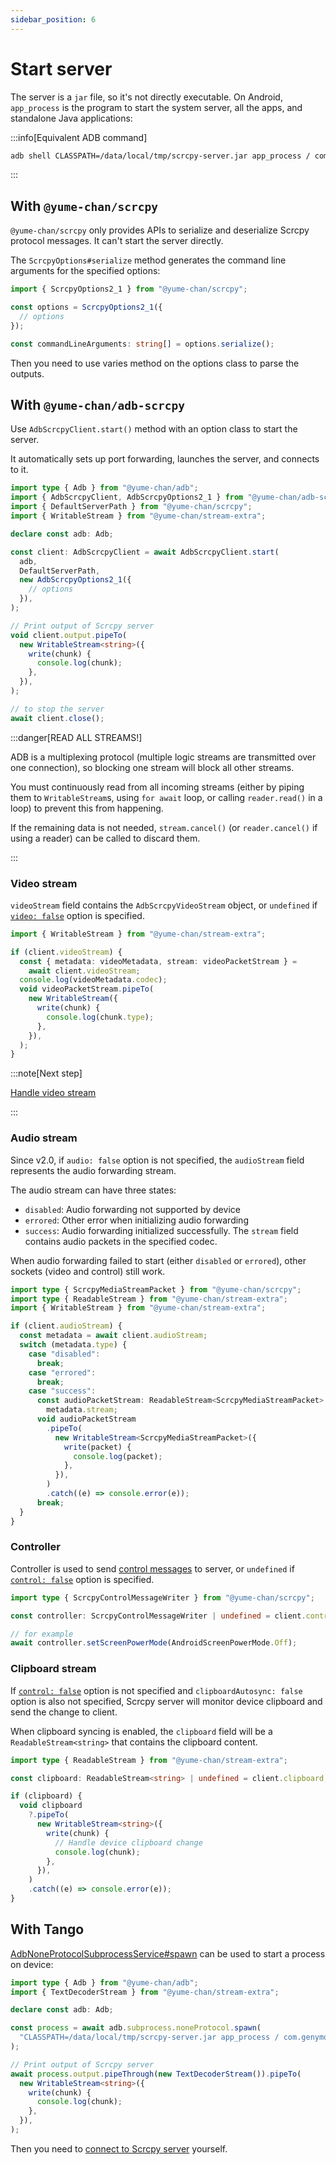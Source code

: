```yaml
---
sidebar_position: 6
---
```


# Start server


The server is a `jar` file, so it's not directly executable. On Android, `app_process` is the program to start the system server, all the apps, and standalone Java applications:

:::info[Equivalent ADB command]

```bash
adb shell CLASSPATH=/data/local/tmp/scrcpy-server.jar app_process / com.genymobile.scrcpy.Server 2.1
```

:::

## With `@yume-chan/scrcpy`

`@yume-chan/scrcpy` only provides APIs to serialize and deserialize Scrcpy protocol messages. It can't start the server directly.

The `ScrcpyOptions#serialize` method generates the command line arguments for the specified options:

```ts transpile
import { ScrcpyOptions2_1 } from "@yume-chan/scrcpy";

const options = ScrcpyOptions2_1({
  // options
});

const commandLineArguments: string[] = options.serialize();
```

Then you need to use varies method on the options class to parse the outputs.

## With `@yume-chan/adb-scrcpy`

Use `AdbScrcpyClient.start()` method with an option class to start the server.

It automatically sets up port forwarding, launches the server, and connects to it.

```ts transpile
import type { Adb } from "@yume-chan/adb";
import { AdbScrcpyClient, AdbScrcpyOptions2_1 } from "@yume-chan/adb-scrcpy";
import { DefaultServerPath } from "@yume-chan/scrcpy";
import { WritableStream } from "@yume-chan/stream-extra";

declare const adb: Adb;

const client: AdbScrcpyClient = await AdbScrcpyClient.start(
  adb,
  DefaultServerPath,
  new AdbScrcpyOptions2_1({
    // options
  }),
);

// Print output of Scrcpy server
void client.output.pipeTo(
  new WritableStream<string>({
    write(chunk) {
      console.log(chunk);
    },
  }),
);

// to stop the server
await client.close();
```

:::danger[READ ALL STREAMS!]

ADB is a multiplexing protocol (multiple logic streams are transmitted over one connection), so blocking one stream will block all other streams.

You must continuously read from all incoming streams (either by piping them to `WritableStream`s, using `for await` loop, or calling `reader.read()` in a loop) to prevent this from happening.

If the remaining data is not needed, `stream.cancel()` (or `reader.cancel()` if using a reader) can be called to discard them.

:::

### Video stream

`videoStream` field contains the `AdbScrcpyVideoStream` object<Version since="v2.1">, or `undefined` if [`video: false`](./options/video.mdx) option is specified.</Version>

```ts transpile
import { WritableStream } from "@yume-chan/stream-extra";

if (client.videoStream) {
  const { metadata: videoMetadata, stream: videoPacketStream } =
    await client.videoStream;
  console.log(videoMetadata.codec);
  void videoPacketStream.pipeTo(
    new WritableStream({
      write(chunk) {
        console.log(chunk.type);
      },
    }),
  );
}
```

:::note[Next step]

[Handle video stream](./video/index.mdx)

:::

### Audio stream

Since v2.0, if `audio: false` option is not specified, the `audioStream` field represents the audio forwarding stream.

The audio stream can have three states:

- `disabled`: Audio forwarding not supported by device
- `errored`: Other error when initializing audio forwarding
- `success`: Audio forwarding initialized successfully. The `stream` field contains audio packets in the specified codec.

When audio forwarding failed to start (either `disabled` or `errored`), other sockets (video and control) still work.

```ts transpile
import type { ScrcpyMediaStreamPacket } from "@yume-chan/scrcpy";
import type { ReadableStream } from "@yume-chan/stream-extra";
import { WritableStream } from "@yume-chan/stream-extra";

if (client.audioStream) {
  const metadata = await client.audioStream;
  switch (metadata.type) {
    case "disabled":
      break;
    case "errored":
      break;
    case "success":
      const audioPacketStream: ReadableStream<ScrcpyMediaStreamPacket> =
        metadata.stream;
      void audioPacketStream
        .pipeTo(
          new WritableStream<ScrcpyMediaStreamPacket>({
            write(packet) {
              console.log(packet);
            },
          }),
        )
        .catch((e) => console.error(e));
      break;
  }
}
```

### Controller

Controller is used to send [control messages](./control/index.mdx) to server<Version since="v2.1">, or `undefined` if [`control: false`](./options/control.mdx) option is specified.</Version>

```ts transpile
import type { ScrcpyControlMessageWriter } from "@yume-chan/scrcpy";

const controller: ScrcpyControlMessageWriter | undefined = client.controller;

// for example
await controller.setScreenPowerMode(AndroidScreenPowerMode.Off);
```

### Clipboard stream

If [`control: false`](./options/control.mdx) option is not specified<Version since="v2.1"> and `clipboardAutosync: false` option is also not specified</Version>, Scrcpy server will monitor device clipboard and send the change to client.

When clipboard syncing is enabled, the `clipboard` field will be a `ReadableStream<string>` that contains the clipboard content.

```ts transpile
import type { ReadableStream } from "@yume-chan/stream-extra";

const clipboard: ReadableStream<string> | undefined = client.clipboard;

if (clipboard) {
  void clipboard
    ?.pipeTo(
      new WritableStream<string>({
        write(chunk) {
          // Handle device clipboard change
          console.log(chunk);
        },
      }),
    )
    .catch((e) => console.error(e));
}
```

## With Tango

[AdbNoneProtocolSubprocessService#spawn](../api/adb/subprocess/none-protocol.mdx#spawn) can be used to start a process on device:

```ts transpile
import type { Adb } from "@yume-chan/adb";
import { TextDecoderStream } from "@yume-chan/stream-extra";

declare const adb: Adb;

const process = await adb.subprocess.noneProtocol.spawn(
  "CLASSPATH=/data/local/tmp/scrcpy-server.jar app_process / com.genymobile.scrcpy.Server 2.1",
);

// Print output of Scrcpy server
await process.output.pipeThrough(new TextDecoderStream()).pipeTo(
  new WritableStream<string>({
    write(chunk) {
      console.log(chunk);
    },
  }),
);
```

Then you need to [connect to Scrcpy server](./connect-server.mdx) yourself.
